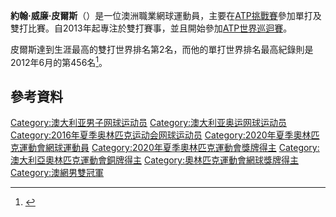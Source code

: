 {{noteTA
|G1=Tennis
|G2=Country
}}

{{Infobox tennis biography
|name                         = 約翰·皮爾斯
|fullname                     = 約翰·威廉·皮爾斯
|image                        = Peers RG16 (5) (27127131550).jpg
|caption                           = [[2016年法國網球公開賽|2016年法國網球公開賽]]的皮爾斯
|image_size                   = 
| birth_date                        = {{birth date and age|1988|7|25|df=y}}
|birth_place     = {{AUS}}[[墨爾本|墨爾本]] 
|country                       = {{AUS}}
| residence                         = [[澳洲|澳洲]][[珀斯|珀斯]]<ref name=autogenerated1>{{Cite web |url=http://www.baylorbears.com/sports/m-tennis/mtt/peers_john00.html |title=John Peers Profile – Baylor Bears Official Athletic Site – BaylorBears.com<!-- Bot generated title --> |access-date=2017-01-21 |archive-url=https://www.webcitation.org/6GqeWYAtz?url=http://www.baylorbears.com/sports/m-tennis/mtt/peers_john00.html |archive-date=2013-05-24 |dead-url=yes }}</ref>
|height                            = {{convert|188|cm|ftin|abbr=on}}
|turnedpro                         = 2011年
|retired                           = 
|plays                             = 右手持拍（雙手反拍）
|coach = {{link-en|克里斯·伊頓|Chris Eaton (tennis)}}
|careerprizemoney                  = $4,393,168[[美元|美元]]
|singlesrecord                     = 
|singlestitles                     = 0
|highestsinglesranking             = 第456名（2012年6月11日）
|currentsinglesranking             = 
|AustralianOpenresult              = 
|FrenchOpenresult                  = 
|Wimbledonresult                   = 
|USOpenresult                      = 
| doublesrecord                     = {{tennis record|won=306|lost=190}}
| doublestitles                     = 24 <!--- THESE PARAMETERS ARE RESERVED ONLY FOR ATP WORLD TOUR TITLES AND DO NOT INCLUDE CHALLENGER OR FUTURES EVENTS --->
| highestdoublesranking             = 2（2017年4月3日）
| currentdoublesranking             = 25（2021年8月2日）
| AustralianOpenDoublesresult       = '''冠軍'''（2017）
| FrenchOpenDoublesresult           = 八強（2018）
| WimbledonDoublesresult            = 亞軍（2015）
| USOpenDoublesresult               = 亞軍（2015）
| OthertournamentsDoubles = yes
| MastersCupDoublesresult = 冠軍（2016,2017）
| OlympicsDoublesresult       = 第一輪（2016）
| AustralianOpenMixedresult         = 八強（2015）
| FrenchOpenMixedresult             =  八強（2015,2019）
| WimbledonMixedresult              = 八強（2013）
| USOpenMixedresult                 = 四強（2018）
|Mixed = yes
|OlympicMixedDoublesresult    = [[Image:Bronze_medal.svg|25px]] 銅牌（2020）
| medaltemplates-expand       = yes
| medaltemplates              =
{{MedalSport|[[網球|網球]]}}
{{MedalCountry|{{AUS}}}}
{{MedalCompetition|[[奧林匹克運動會|奧林匹克運動會]]}}
{{MedalBronze|[[2020年夏季奧林匹克運動會|2020年 東京]]|[[2020年夏季奧林匹克運動會網球混合雙打比賽|混合雙打]]}}
| updated                           =  2021年7月31日
}}

'''約翰·威廉·皮爾斯'''（{{bd|1988年|7月25日||}}）是一位澳洲職業網球運動員，主要在[[ATP挑戰賽|ATP挑戰賽]]參加單打及雙打比賽。自2013年起專注於雙打賽事，並且開始參加[[职业网球联合会#ATP世界巡迴賽|ATP世界巡迴賽]]。

皮爾斯達到生涯最高的雙打世界排名第2名，而他的單打世界排名最高紀錄則是2012年6月的第456名<ref>{{cite web |url= http://www.atpworldtour.com/Tennis/Players/Pe/J/John-Peers.aspx?t=rh |title= ATP RANKINGS HISTORY |accessdate= 2017-01-21 |archive-date= 2014-04-04 |archive-url= https://web.archive.org/web/20140404123321/http://www.atpworldtour.com/Tennis/Players/Pe/J/John-Peers.aspx?t=rh |dead-url= no }}</ref>。

==參考資料==
{{reflist}}

{{网球选手前十名}}
{{DEFAULTSORT:Peers, John}}
[[Category:澳大利亚男子网球运动员|Category:澳大利亚男子网球运动员]]
[[Category:澳大利亚奥运网球运动员|Category:澳大利亚奥运网球运动员]]
[[Category:2016年夏季奥林匹克运动会网球运动员|Category:2016年夏季奥林匹克运动会网球运动员]]
[[Category:2020年夏季奧林匹克運動會網球運動員|Category:2020年夏季奧林匹克運動會網球運動員]]
[[Category:2020年夏季奧林匹克運動會獎牌得主|Category:2020年夏季奧林匹克運動會獎牌得主]]
[[Category:澳大利亞奧林匹克運動會銅牌得主|Category:澳大利亞奧林匹克運動會銅牌得主]]
[[Category:奧林匹克運動會網球獎牌得主|Category:奧林匹克運動會網球獎牌得主]]
[[Category:澳網男雙冠軍|Category:澳網男雙冠軍]]